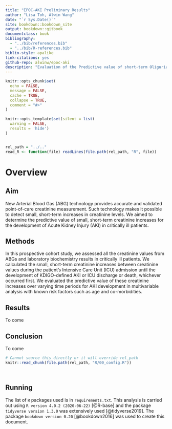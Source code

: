 ```yaml
---
title: "EPOC-AKI Preliminary Results"
author: "Lisa Toh, Alwin Wang"
date: "`r Sys.Date()`"
site: bookdown::bookdown_site
output: bookdown::gitbook
documentclass: book
bibliography:
  - "../bib/references.bib"
  - "../bib/R-references.bib"
biblio-style: apalike
link-citations: yes
github-repo: alwinw/epoc-aki
description: "Evaluation of the Predictive value of short-term Oliguria and minor Creatinine increases for Acute Kidney Injury in ICU"
---
```


```r
knitr::opts_chunk$set(
  echo = FALSE,
  message = FALSE,
  cache = TRUE,
  collapse = TRUE,
  comment = "#>"
)

knitr::opts_template$set(silent = list(
  warning = FALSE,
  results = 'hide')
)


rel_path = "../.."
read_R <- function(file) readLines(file.path(rel_path, "R", file))
```

<!-- Consider using CSS to add in epoc-aki logo -->

# Overview{-}

## Aim{-}

New Arterial Blood Gas (ABG) technology provides accurate and validated point-of-care creatinine measurement. Such technology makes it possible to detect small, short-term increases in creatinine levels. We aimed to determine the predictive value of small, short-term creatinine increases for the development of Acute Kidney Injury (AKI) in critically ill patients.

## Methods{-}

In this prospective cohort study, we assessed all the creatinine values from ABGs and laboratory biochemistry results in critically ill patients. We calculated the small, short-term creatinine increases between creatinine values during the patient’s Intensive Care Unit (ICU) admission until the development of KDIGO-defined AKI or ICU discharge or death, whichever occurred first. We evaluated the predictive value of these creatinine increases over varying time periods for AKI development in multivariable analysis with known risk factors such as age and co-morbidities.

<!--```{r overview, echo=FALSE, fig.cap="Overview", out.width="100%"}
knitr::include_graphics("../images/overview.png")
```-->

## Results{-}

To come

## Conclusion{-}

To come

```r
# Cannot source this directly or it will override rel_path
knitr::read_chunk(file.path(rel_path, "R/00_config.R"))
```

```r
```

```r
```

## Running{-}

The list of `R` packages used is in `requirements.txt`.  This analysis is carried out using `R version 4.0.2 (2020-06-22)` [@R-base] and the package `tidyverse version 1.3.0` was extensively used [@tidyverse2019]. The package `bookdown version 0.20` [@bookdown2016] was used to create this document.
